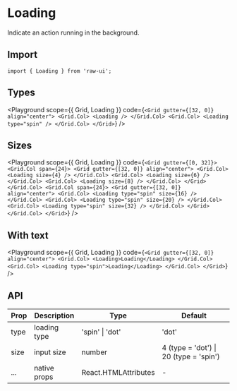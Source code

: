 
# Loading

Indicate an action running in the background.

## Import

```tsx
import { Loading } from 'raw-ui';
```

## Types

<Playground
  scope={{ Grid, Loading }}
  code={`
<Grid gutter={[32, 0]} align="center">
  <Grid.Col>
    <Loading />
  </Grid.Col>
  <Grid.Col>
    <Loading type="spin" />
  </Grid.Col>
</Grid>
`}
/>

## Sizes

<Playground
  scope={{ Grid, Loading }}
  code={`
<Grid gutter={[0, 32]}>
  <Grid.Col span={24}>
    <Grid gutter={[32, 0]} align="center">
      <Grid.Col>
        <Loading size={4} />
      </Grid.Col>
      <Grid.Col>
        <Loading size={6} />
      </Grid.Col>
      <Grid.Col>
        <Loading size={8} />
      </Grid.Col>
    </Grid>
  </Grid.Col>
  <Grid.Col span={24}>
    <Grid gutter={[32, 0]} align="center">
      <Grid.Col>
        <Loading type="spin" size={16} />
      </Grid.Col>
      <Grid.Col>
        <Loading type="spin" size={20} />
      </Grid.Col>
      <Grid.Col>
        <Loading type="spin" size={32} />
      </Grid.Col>
    </Grid>
  </Grid.Col>
</Grid>
`}
/>

## With text

<Playground
  scope={{ Grid, Loading }}
  code={`
<Grid gutter={[32, 0]} align="center">
  <Grid.Col>
    <Loading>Loading</Loading>
  </Grid.Col>
  <Grid.Col>
    <Loading type="spin">Loading</Loading>
  </Grid.Col>
</Grid>
`}
/>

## API

| Prop | Description  | Type                 | Default                                |
| ---- | ------------ | -------------------- | -------------------------------------- |
| type | loading type | 'spin' \| 'dot'      | 'dot'                                  |
| size | input size   | number               | 4 (type = 'dot') \| 20 (type = 'spin') |
| ...  | native props | React.HTMLAttributes | -                                      |
